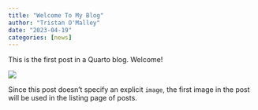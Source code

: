 ```yaml
---
title: "Welcome To My Blog"
author: "Tristan O'Malley"
date: "2023-04-19"
categories: [news]
---
```


This is the first post in a Quarto blog. Welcome!

![](thumbnail.jpg)

Since this post doesn't specify an explicit `image`, the first image in the post will be used in the listing page of posts.

